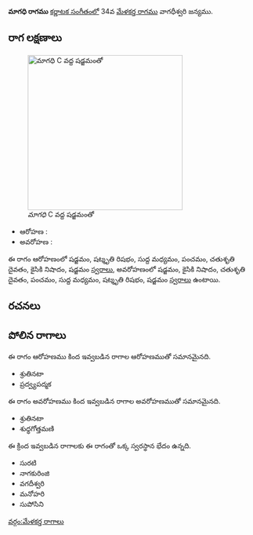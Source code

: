 {{Infobox ragam
	| name          	= మాగధి
	| synonym	    	= 
	| mela          	= 
	| chakra        	= 
	| janaka        	= 
	| type          	= షడవ
	| arohanam      	= {{svaraC|S|R3|M1|P|D2|N2|S'}} 
	| avarohanam    	= {{svaraC|S'|N2|D2|P|M1|R3|S}}
	| jeeva         	=
	| chhaya        	=
	| nyasa         	=
	| vishesha      	= 
	| equivalent  		= 
}}
{{కర్ణాటక సంగీత రాగాలు}}
'''మాగధి రాగము''' [[కర్ణాటక సంగీతం]]లో 34వ [[మేళకర్త రాగము]] వాగధీశ్వరి జన్యము. 


==రాగ లక్షణాలు==
[[Image:magadhi_kb2wiki.png|thumb|right|316px|''మాగధి'' C వద్ద షడ్జమంతో]]

* ఆరోహణ : {{svaraC|S|R3|M1|P|D2|N2|S'}} 
* అవరోహణ : {{svaraC|S'|N2|D2|P|M1|R3|S}}

ఈ రాగం ఆరోహణంలో షడ్జమం, షట్శృతి రిషభం, సుద్ద మధ్యమం, పంచమం, చతుశృతి దైవతం, కైసికి నిషాదం, షడ్జమం [[స్వరాలు]], అవరోహణంలో షడ్జమం, కైసికి నిషాదం, చతుశృతి దైవతం, పంచమం, సుద్ద మధ్యమం, షట్శృతి రిషభం, షడ్జమం [[స్వరాలు]] ఉంటాయి.

==రచనలు==



==పోలిన రాగాలు==
ఈ రాగం ఆరోహణము కింద ఇవ్వబడిన రాగాల ఆరోహణముతో సమానమైనది.
* శ్రుతినటా
* ప్రద్వ్యపద్మక

ఈ రాగం అవరోహణము కింద ఇవ్వబడిన రాగాల అవరోహణముతో సమానమైనది.
* శ్రుతినటా
* శుధ్ధగోత్తమణి

ఈ క్రింద ఇవ్వబడిన రాగాలకు ఈ రాగంతో ఒక్క స్వరస్థాన భేదం ఉన్నది.
* సురటి
* నాగకురింజి
* వగదీశ్వరి
* మనోహరి
* సుపోసిని



[[వర్గం:మేళకర్త రాగాలు]]